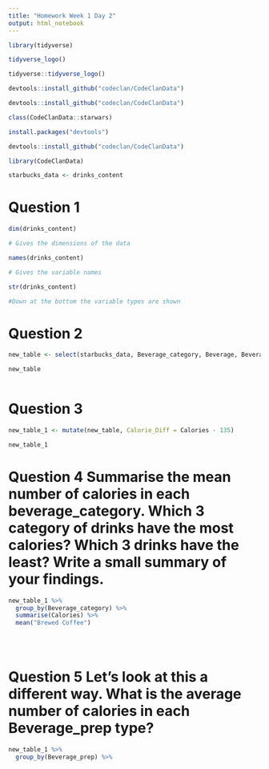 ```yaml
---
title: "Homework Week 1 Day 2"
output: html_notebook
---
```



```r
library(tidyverse)
```

```r
tidyverse_logo()
```
```r
tidyverse::tidyverse_logo()
```

```r
devtools::install_github("codeclan/CodeClanData")
```

```r
devtools::install_github("codeclan/CodeClanData")
```

```r
class(CodeClanData::starwars)
```

```r
install.packages("devtools")
```

```r
devtools::install_github("codeclan/CodeClanData")
```

```r
library(CodeClanData)
```

```r
starbucks_data <- drinks_content
```

# Question 1

```r
dim(drinks_content)

# Gives the dimensions of the data
```

```r
names(drinks_content)

# Gives the variable names
```

```r
str(drinks_content)

#Down at the bottom the variable types are shown
```

# Question 2

```r
new_table <- select(starbucks_data, Beverage_category, Beverage, Beverage_prep, Calories)

new_table
  
```

# Question 3 

```r

new_table_1 <- mutate(new_table, Calorie_Diff = Calories - 135)

new_table_1
```

# Question 4 Summarise the mean number of calories in each beverage_category. Which 3 category of drinks have the most calories? Which 3 drinks have the least? Write a small summary of your findings.

```r
new_table_1 %>%
  group_by(Beverage_category) %>%
  summarise(Calories) %>%
  mean("Brewed Coffee")
  

  
```

# Question 5 Let’s look at this a different way. What is the average number of calories in each Beverage_prep type?

```r
new_table_1 %>%
  group_by(Beverage_prep) %>%
```

